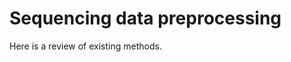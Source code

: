 # Sequencing data preprocessing {#sequencing-data-preprocessing}

Here is a review of existing methods.
